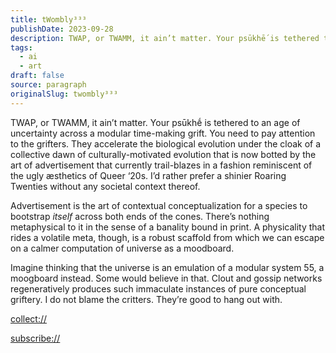 ```yaml
---
title: tWombly³³³
publishDate: 2023-09-28
description: TWAP, or TWAMM, it ain’t matter. Your psūkhḗ is tethered to an age of uncertainty across a modular time-making grift. You need to pay attention to th......
tags:
  - ai
  - art
draft: false
source: paragraph
originalSlug: twombly³³³
---
```


TWAP, or TWAMM, it ain’t matter. Your psūkhḗ is tethered to an age of uncertainty across a modular time-making grift. You need to pay attention to the grifters. They accelerate the biological evolution under the cloak of a collective dawn of culturally-motivated evolution that is now botted by the art of advertisement that currently trail-blazes in a fashion reminiscent of the ugly æsthetics of Queer ‘20s. I’d rather prefer a shinier Roaring Twenties without any societal context thereof.

Advertisement is the art of contextual conceptualization for a species to bootstrap *itself* across both ends of the cones. There’s nothing metaphysical to it in the sense of a banality bound in print. A physicality that rides a volatile meta, though, is a robust scaffold from which we can escape on a calmer computation of universe as a moodboard.

Imagine thinking that the universe is an emulation of a modular system 55, a moogboard instead. Some would believe in that. Clout and gossip networks regeneratively produces such immaculate instances of pure conceptual griftery. I do not blame the critters. They’re good to hang out with.

[collect://](collect://)

[subscribe://](subscribe://)